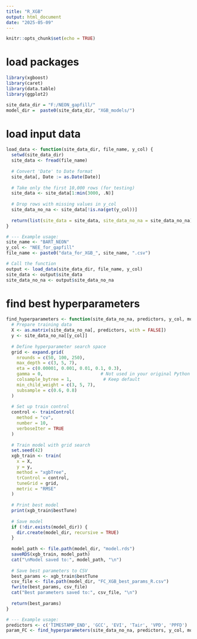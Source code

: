 ```yaml
---
title: "R_XGB"
output: html_document
date: "2025-05-09"
---
```


```r
knitr::opts_chunk$set(echo = TRUE)
```

# load packages
```r
library(xgboost)
library(caret)
library(data.table)
library(ggplot2)

site_data_dir = "F:/NEON_gapfill/"
model_dir =  paste0(site_data_dir, "XGB_models/")
```

# load input data
```r
load_data <- function(site_data_dir, file_name, y_col) {
  setwd(site_data_dir)
  site_data <- fread(file_name)
  
  # Convert 'Date' to Date format
  site_data[, Date := as.Date(Date)]
  
  # Take only the first 10,000 rows (for testing)
  site_data <- site_data[1:min(3000, .N)]
  
  # Drop rows with missing values in y_col
  site_data_no_na <- site_data[!is.na(get(y_col))]
  
  return(list(site_data = site_data, site_data_no_na = site_data_no_na))
}

# --- Example usage:
site_name <- "BART_NEON"
y_col <- "NEE_for_gapfill"
file_name <- paste0("data_for_XGB_", site_name, ".csv")

# Call the function
output <- load_data(site_data_dir, file_name, y_col)
site_data <- output$site_data
site_data_no_na <- output$site_data_no_na
```


# find best hyperparameters
```r
find_hyperparameters <- function(site_data_no_na, predictors, y_col, model_dir) {
  # Prepare training data
  X <- as.matrix(site_data_no_na[, predictors, with = FALSE])
  y <- site_data_no_na[[y_col]]
  
  # Define hyperparameter search space
  grid <- expand.grid(
    nrounds = c(50, 100, 250),
    max_depth = c(3, 5, 7),
    eta = c(0.00001, 0.001, 0.01, 0.1, 0.3),
    gamma = 0,                      # Not used in your original Python code, keep default
    colsample_bytree = 1,            # Keep default
    min_child_weight = c(3, 5, 7),
    subsample = c(0.6, 0.8)
  )
  
  # Set up train control
  control <- trainControl(
    method = "cv",
    number = 10,
    verboseIter = TRUE
  )
  
  # Train model with grid search
  set.seed(42)
  xgb_train <- train(
    x = X,
    y = y,
    method = "xgbTree",
    trControl = control,
    tuneGrid = grid,
    metric = "RMSE"
  )
  
  # Print best model
  print(xgb_train$bestTune)
  
  # Save model
  if (!dir.exists(model_dir)) {
    dir.create(model_dir, recursive = TRUE)
  }
  
  model_path <- file.path(model_dir, "model.rds")
  saveRDS(xgb_train, model_path)
  cat("\nModel saved to:", model_path, "\n")
  
  # Save best parameters to CSV
  best_params <- xgb_train$bestTune
  csv_file <- file.path(model_dir, "FC_XGB_best_params_R.csv")
  fwrite(best_params, csv_file)
  cat("Best parameters saved to:", csv_file, "\n")
  
  return(best_params)
}

# --- Example usage:
predictors <- c('TIMESTAMP_END', 'GCC', 'EVI', 'Tair', 'VPD', 'PPFD')
param_FC <- find_hyperparameters(site_data_no_na, predictors, y_col, model_dir)
```

